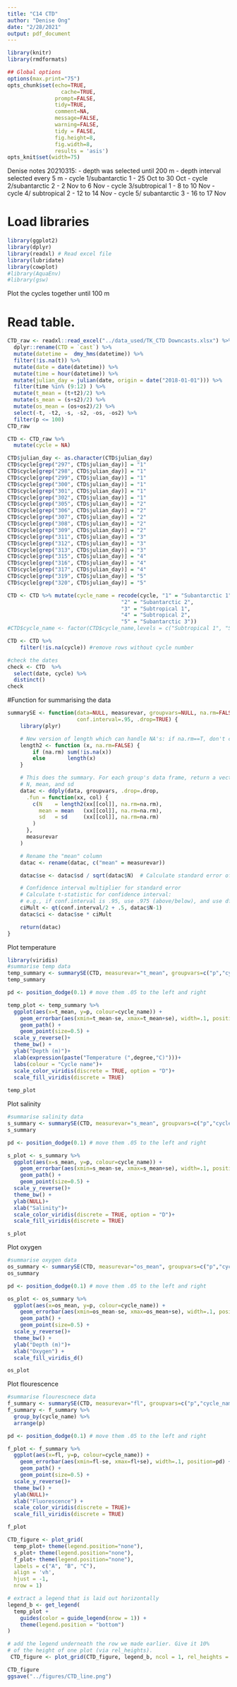 ```yaml
---
title: "C14 CTD"
author: "Denise Ong"
date: "2/28/2021"
output: pdf_document
---
```


```r
library(knitr)
library(rmdformats)

## Global options
options(max.print="75")
opts_chunk$set(echo=TRUE,
	             cache=TRUE,
               prompt=FALSE,
               tidy=TRUE,
               comment=NA,
               message=FALSE,
               warning=FALSE,
               tidy = FALSE,
               fig.height=8, 
               fig.width=8,
               results = 'asis')
opts_knit$set(width=75)
```


Denise notes 20210315:
- depth was selected until 200 m
- depth interval selected every 5 m
- cycle 1/subantarctic 1 - 25 Oct to 30 Oct
- cycle 2/subantarctic 2 - 2 Nov to 6 Nov
- cycle 3/subtropical 1 - 8 to 10 Nov
- cycle 4/ subtropical 2 - 12 to 14 Nov
- cycle 5/ subantarctic 3 - 16 to 17 Nov

# Load libraries

```r
library(ggplot2)
library(dplyr)
library(readxl) # Read excel file
library(lubridate) 
library(cowplot)
#library(AquaEnv)
#library(gsw)
```

Plot the cycles together until 100 m

# Read table.
```r
CTD_raw <- readxl::read_excel("../data_used/TK_CTD Downcasts.xlsx") %>%
  dplyr::rename(CTD = `cast`) %>%
  mutate(datetime =  dmy_hms(datetime)) %>%
  filter(!is.na(t)) %>%
  mutate(date = date(datetime)) %>%
  mutate(time = hour(datetime)) %>%
  mutate(julian_day = julian(date, origin = date("2018-01-01"))) %>%
  filter(time %in% (9:12) ) %>%
  mutate(t_mean = (t+t2)/2) %>%
  mutate(s_mean = (s+s2)/2) %>%
  mutate(os_mean = (os+os2)/2) %>%
  select(-t, -t2, -s, -s2, -os, -os2) %>%
  filter(p <= 100)
CTD_raw
```

```r
CTD <- CTD_raw %>%
  mutate(cycle = NA)

CTD$julian_day <- as.character(CTD$julian_day)
CTD$cycle[grep("297", CTD$julian_day)] = "1"
CTD$cycle[grep("298", CTD$julian_day)] = "1"
CTD$cycle[grep("299", CTD$julian_day)] = "1"
CTD$cycle[grep("300", CTD$julian_day)] = "1"
CTD$cycle[grep("301", CTD$julian_day)] = "1"
CTD$cycle[grep("302", CTD$julian_day)] = "1"
CTD$cycle[grep("305", CTD$julian_day)] = "2"
CTD$cycle[grep("306", CTD$julian_day)] = "2"
CTD$cycle[grep("307", CTD$julian_day)] = "2"
CTD$cycle[grep("308", CTD$julian_day)] = "2"
CTD$cycle[grep("309", CTD$julian_day)] = "2"
CTD$cycle[grep("311", CTD$julian_day)] = "3"
CTD$cycle[grep("312", CTD$julian_day)] = "3"
CTD$cycle[grep("313", CTD$julian_day)] = "3"
CTD$cycle[grep("315", CTD$julian_day)] = "4"
CTD$cycle[grep("316", CTD$julian_day)] = "4"
CTD$cycle[grep("317", CTD$julian_day)] = "4"
CTD$cycle[grep("319", CTD$julian_day)] = "5"
CTD$cycle[grep("320", CTD$julian_day)] = "5"

CTD <- CTD %>% mutate(cycle_name = recode(cycle, "1" = "Subantarctic 1",
                                    "2" = "Subantarctic 2",
                                    "3" = "Subtropical 1",
                                    "4" = "Subtropical 2",
                                    "5" = "Subantarctic 3")) 
#CTD$cycle_name <- factor(CTD$cycle_name,levels = c("Subtropical 1", "Subtropical 2", "Subantarctic 1", "Subantarctic 2", "Subantarctic 3")) 

CTD <- CTD %>%
    filter(!is.na(cycle)) #remove rows without cycle number

#check the dates
check <- CTD  %>% 
  select(date, cycle) %>%
  distinct()
check
```

#Function for summarising the data
```r
summarySE <- function(data=NULL, measurevar, groupvars=NULL, na.rm=FALSE,
                      conf.interval=.95, .drop=TRUE) {
    library(plyr)

    # New version of length which can handle NA's: if na.rm==T, don't count them
    length2 <- function (x, na.rm=FALSE) {
        if (na.rm) sum(!is.na(x))
        else       length(x)
    }

    # This does the summary. For each group's data frame, return a vector with
    # N, mean, and sd
    datac <- ddply(data, groupvars, .drop=.drop,
      .fun = function(xx, col) {
        c(N    = length2(xx[[col]], na.rm=na.rm),
          mean = mean   (xx[[col]], na.rm=na.rm),
          sd   = sd     (xx[[col]], na.rm=na.rm)
        )
      },
      measurevar
    )

    # Rename the "mean" column    
    datac <- rename(datac, c("mean" = measurevar))

    datac$se <- datac$sd / sqrt(datac$N)  # Calculate standard error of the mean

    # Confidence interval multiplier for standard error
    # Calculate t-statistic for confidence interval: 
    # e.g., if conf.interval is .95, use .975 (above/below), and use df=N-1
    ciMult <- qt(conf.interval/2 + .5, datac$N-1)
    datac$ci <- datac$se * ciMult

    return(datac)
}
```

Plot temperature

```r
library(viridis)
#summarise temp data
temp_summary <- summarySE(CTD, measurevar="t_mean", groupvars=c("p","cycle_name"), na.rm=TRUE)
temp_summary

pd <- position_dodge(0.1) # move them .05 to the left and right

temp_plot <- temp_summary %>%
  ggplot(aes(x=t_mean, y=p, colour=cycle_name)) + 
    geom_errorbar(aes(xmin=t_mean-se, xmax=t_mean+se), width=.1, position=pd) +
    geom_path() +
    geom_point(size=0.5) +
  scale_y_reverse()+
  theme_bw() +
  ylab("Depth (m)")+
  xlab(expression(paste("Temperature (",degree,"C)")))+
  labs(colour = "Cycle name")+
  scale_color_viridis(discrete = TRUE, option = "D")+
  scale_fill_viridis(discrete = TRUE) 
 
temp_plot

```

Plot salinity

```r
#summarise salinity data
s_summary <- summarySE(CTD, measurevar="s_mean", groupvars=c("p","cycle_name"), na.rm=TRUE)
s_summary

pd <- position_dodge(0.1) # move them .05 to the left and right

s_plot <- s_summary %>%
  ggplot(aes(x=s_mean, y=p, colour=cycle_name)) + 
    geom_errorbar(aes(xmin=s_mean-se, xmax=s_mean+se), width=.1, position=pd) +
    geom_path() +
    geom_point(size=0.5) +
  scale_y_reverse()+
  theme_bw() +
  ylab(NULL)+
  xlab("Salinity")+
  scale_color_viridis(discrete = TRUE, option = "D")+
  scale_fill_viridis(discrete = TRUE) 

s_plot

```

Plot oxygen

```r
#summarise oxygen data
os_summary <- summarySE(CTD, measurevar="os_mean", groupvars=c("p","cycle_name"), na.rm=TRUE)
os_summary

pd <- position_dodge(0.1) # move them .05 to the left and right

os_plot <- os_summary %>%
  ggplot(aes(x=os_mean, y=p, colour=cycle_name)) + 
    geom_errorbar(aes(xmin=os_mean-se, xmax=os_mean+se), width=.1, position=pd) +
    geom_path() +
    geom_point(size=0.5) +
  scale_y_reverse()+
  theme_bw() +
  ylab("Depth (m)")+
  xlab("Oxygen") +
  scale_fill_viridis_d()

os_plot

```

Plot flourescence

```r
#summarise flourescnece data
f_summary <- summarySE(CTD, measurevar="fl", groupvars=c("p","cycle_name"), na.rm=TRUE)
f_summary <- f_summary %>%
  group_by(cycle_name) %>%
  arrange(p)

pd <- position_dodge(0.1) # move them .05 to the left and right

f_plot <- f_summary %>%
  ggplot(aes(x=fl, y=p, colour=cycle_name)) + 
    geom_errorbar(aes(xmin=fl-se, xmax=fl+se), width=.1, position=pd) +
    geom_path() +
    geom_point(size=0.5) +
  scale_y_reverse()+
  theme_bw() +
  ylab(NULL)+
  xlab("Fluorescence") +
  scale_color_viridis(discrete = TRUE)+
  scale_fill_viridis(discrete = TRUE) 

f_plot

```

```r
CTD_figure <- plot_grid(
  temp_plot+ theme(legend.position="none"), 
  s_plot+ theme(legend.position="none"), 
  f_plot+ theme(legend.position="none"),
  labels = c("A", "B", "C"), 
  align = 'vh',
  hjust = -1,
  nrow = 1) 

# extract a legend that is laid out horizontally
legend_b <- get_legend(
  temp_plot + 
    guides(color = guide_legend(nrow = 1)) +
    theme(legend.position = "bottom")
)

# add the legend underneath the row we made earlier. Give it 10%
# of the height of one plot (via rel_heights).
 CTD_figure <- plot_grid(CTD_figure, legend_b, ncol = 1, rel_heights = c(1, .1))

CTD_figure
ggsave("../figures/CTD_line.png")

```

